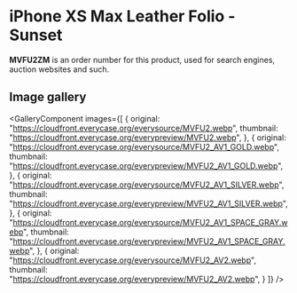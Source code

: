 
# iPhone XS Max Leather Folio - Sunset

<Callout type='info' emoji='👉🏻'>**MVFU2ZM** is an order number for this product, used for search engines, auction websites and such.</Callout>

## Image gallery

<GalleryComponent
    images={[
      {
        original: "https://cloudfront.everycase.org/everysource/MVFU2.webp",
        thumbnail: "https://cloudfront.everycase.org/everypreview/MVFU2.webp",
      },
      {
        original: "https://cloudfront.everycase.org/everysource/MVFU2_AV1_GOLD.webp",
        thumbnail: "https://cloudfront.everycase.org/everypreview/MVFU2_AV1_GOLD.webp",
      },
      {
        original: "https://cloudfront.everycase.org/everysource/MVFU2_AV1_SILVER.webp",
        thumbnail: "https://cloudfront.everycase.org/everypreview/MVFU2_AV1_SILVER.webp",
      },
      {
        original: "https://cloudfront.everycase.org/everysource/MVFU2_AV1_SPACE_GRAY.webp",
        thumbnail: "https://cloudfront.everycase.org/everypreview/MVFU2_AV1_SPACE_GRAY.webp",
      },
      {
        original: "https://cloudfront.everycase.org/everysource/MVFU2_AV2.webp",
        thumbnail: "https://cloudfront.everycase.org/everypreview/MVFU2_AV2.webp",
      }
    ]}
  />
